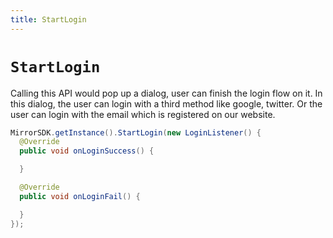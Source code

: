 ```yaml
---
title: StartLogin
---
```


# `StartLogin`
Calling this API would pop up a dialog, user can finish the login flow on it. In this dialog,
the user can login with a third method like google, twitter. Or the user can login with the
email which is registered on our website.
```java
MirrorSDK.getInstance().StartLogin(new LoginListener() {
  @Override
  public void onLoginSuccess() {

  }

  @Override
  public void onLoginFail() {

  }
});
```

